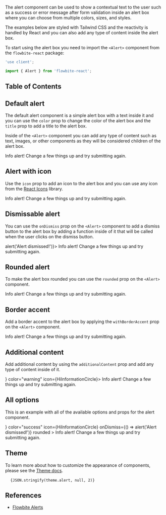 
The alert component can be used to show a contextual text to the user such as a success or error message after form validation inside an alert box where you can choose from multiple colors, sizes, and styles.

The examples below are styled with Tailwind CSS and the reactivity is handled by React and you can also add any type of content inside the alert box.

To start using the alert box you need to import the `<Alert>` component from the `flowbite-react` package:

```jsx
'use client';

import { Alert } from 'flowbite-react';
```

## Table of Contents

## Default alert

The default alert component is a simple alert box with a text inside it and you can use the `color` prop to change the color of the alert box and the `title` prop to add a title to the alert box.

Inside of the `<Alert>` component you can add any type of content such as text, images, or other components as they will be considered children of the alert box.

<CodePreview title="Default alert">
  <Alert color="info">
    <span>
      <span className="font-medium">Info alert!</span> Change a few things up and try submitting again.
    </span>
  </Alert>
</CodePreview>

## Alert with icon

Use the `icon` prop to add an icon to the alert box and you can use any icon from the [React Icons](https://react-icons.github.io/react-icons/) library.

<CodePreview importExternal="import { HiInformationCircle } from 'react-icons/hi';" title="Alert with icon">
  <Alert color="failure" icon={HiInformationCircle}>
    <span>
      <span className="font-medium">Info alert!</span> Change a few things up and try submitting again.
    </span>
  </Alert>
</CodePreview>

## Dismissable alert

You can use the `onDismiss` prop on the `<Alert>` component to add a dismiss button to the alert box by adding a function inside of it that will be called when the user clicks on the dismiss button.

<CodePreview title="Dismissable alert">
  <Alert color="success" onDismiss={() => alert('Alert dismissed!')}>
    <span>
      <span className="font-medium">Info alert!</span> Change a few things up and try submitting again.
    </span>
  </Alert>
</CodePreview>

## Rounded alert

To make the alert box rounded you can use the `rounded` prop on the `<Alert>` component.

<CodePreview title="Rounded">
  <Alert color="warning" rounded>
    <span>
      <span className="font-medium">Info alert!</span> Change a few things up and try submitting again.
    </span>
  </Alert>
</CodePreview>

## Border accent

Add a border accent to the alert box by applying the `withBorderAccent` prop on the `<Alert>` component.

<CodePreview title="Border accent">
  <Alert color="warning" withBorderAccent>
    <span>
      <span className="font-medium">Info alert!</span> Change a few things up and try submitting again.
    </span>
  </Alert>
</CodePreview>

## Additional content

Add additional content by using the `additionalContent` prop and add any type of content inside of it.

<CodePreview importExternal="import { HiInformationCircle } from 'react-icons/hi';" title="Additional content">
  <Alert additionalContent={<ExampleAdditionalContent />} color="warning" icon={HiInformationCircle}>
    <span>
      <span className="font-medium">Info alert!</span> Change a few things up and try submitting again.
    </span>
  </Alert>
</CodePreview>

## All options

This is an example with all of the available options and props for the alert component.

<CodePreview importExternal="import { HiInformationCircle } from 'react-icons/hi';" title="All options">
  <Alert
    additionalContent={<ExampleAdditionalContent />}
    color="success"
    icon={HiInformationCircle}
    onDismiss={() => alert('Alert dismissed!')}
    rounded
  >
    <span>
      <span className="font-medium">Info alert!</span> Change a few things up and try submitting again.
    </span>
  </Alert>
</CodePreview>

## Theme

To learn more about how to customize the appearance of components, please see the [Theme docs](/docs/customize/theme).

<pre className="language-tsx">
  <code>{JSON.stringify(theme.alert, null, 2)}</code>
</pre>

## References

- [Flowbite Alerts](https://flowbite.com/docs/components/alerts/)
